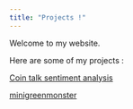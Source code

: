 ```yaml
---
title: "Projects !"
---
```


Welcome to my website.

Here are some of my projects :

[Coin talk sentiment analysis](https://edeo.github.io/cointalk)  

[minigreenmonster](https://edeo.github.io/minigreenmonster)



